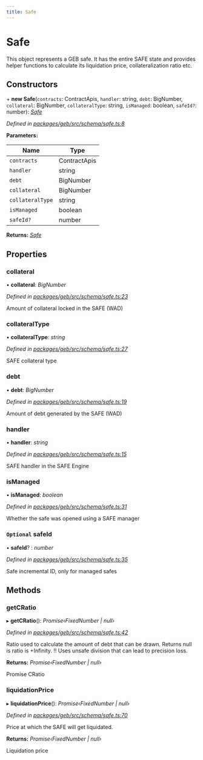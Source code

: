 ```yaml
---
title: Safe
---
```


# Safe

This object represents a GEB safe. It has the entire SAFE state and provides helper functions to calculate its liquidation price, collateralization ratio etc.

## Constructors

\+ **new Safe**(`contracts`: ContractApis, `handler`: string, `debt`: BigNumber, `collateral`: BigNumber, `collateralType`: string, `isManaged`: boolean, `safeId?`: number): [_Safe_](safe.md)

_Defined in_ [_packages/geb/src/schema/safe.ts:8_](https://github.com/reflexer-labs/geb.js/blob/30c41df/packages/geb/src/schema/safe.ts#L8)

**Parameters:**

| Name             | Type         |
| ---------------- | ------------ |
| `contracts`      | ContractApis |
| `handler`        | string       |
| `debt`           | BigNumber    |
| `collateral`     | BigNumber    |
| `collateralType` | string       |
| `isManaged`      | boolean      |
| `safeId?`        | number       |

**Returns:** [_Safe_](safe.md)

## Properties

### collateral

• **collateral**: _BigNumber_

_Defined in_ [_packages/geb/src/schema/safe.ts:23_](https://github.com/reflexer-labs/geb.js/blob/30c41df/packages/geb/src/schema/safe.ts#L23)

Amount of collateral locked in the SAFE (WAD)

### collateralType

• **collateralType**: _string_

_Defined in_ [_packages/geb/src/schema/safe.ts:27_](https://github.com/reflexer-labs/geb.js/blob/30c41df/packages/geb/src/schema/safe.ts#L27)

SAFE collateral type

### debt

• **debt**: _BigNumber_

_Defined in_ [_packages/geb/src/schema/safe.ts:19_](https://github.com/reflexer-labs/geb.js/blob/30c41df/packages/geb/src/schema/safe.ts#L19)

Amount of debt generated by the SAFE (WAD)

### handler

• **handler**: _string_

_Defined in_ [_packages/geb/src/schema/safe.ts:15_](https://github.com/reflexer-labs/geb.js/blob/30c41df/packages/geb/src/schema/safe.ts#L15)

SAFE handler in the SAFE Engine

### isManaged

• **isManaged**: _boolean_

_Defined in_ [_packages/geb/src/schema/safe.ts:31_](https://github.com/reflexer-labs/geb.js/blob/30c41df/packages/geb/src/schema/safe.ts#L31)

Whether the safe was opened using a SAFE manager

### `Optional` safeId

• **safeId**? : _number_

_Defined in_ [_packages/geb/src/schema/safe.ts:35_](https://github.com/reflexer-labs/geb.js/blob/30c41df/packages/geb/src/schema/safe.ts#L35)

Safe incremental ID, only for managed safes

## Methods

### getCRatio

▸ **getCRatio**(): _Promise‹FixedNumber | null›_

_Defined in_ [_packages/geb/src/schema/safe.ts:42_](https://github.com/reflexer-labs/geb.js/blob/30c41df/packages/geb/src/schema/safe.ts#L42)

Ratio used to calculate the amount of debt that can be drawn. Returns null is ratio is +Infinity. !! Uses unsafe division that can lead to precision loss.

**Returns:** _Promise‹FixedNumber | null›_

Promise CRatio

### liquidationPrice

▸ **liquidationPrice**(): _Promise‹FixedNumber | null›_

_Defined in_ [_packages/geb/src/schema/safe.ts:70_](https://github.com/reflexer-labs/geb.js/blob/30c41df/packages/geb/src/schema/safe.ts#L70)

Price at which the SAFE will get liquidated.

**Returns:** _Promise‹FixedNumber | null›_

&#x20;Liquidation price
